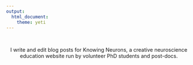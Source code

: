 ```yaml
---
output: 
  html_document:
    theme: yeti
---
```

<br>
<center>I write and edit blog posts for Knowing Neurons, a creative neuroscience education website run by volunteer PhD students and post-docs.